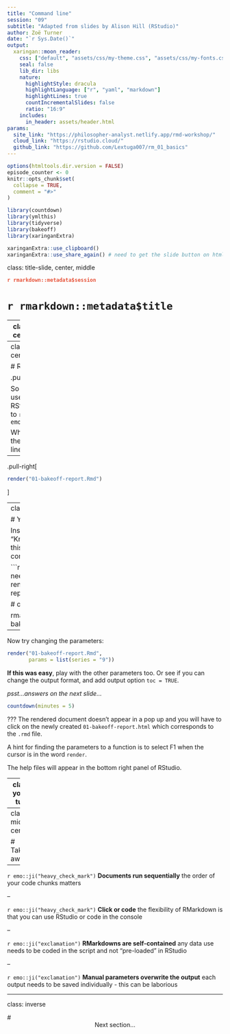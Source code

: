 ```yaml
---
title: "Command line"
session: "09"
subtitle: "Adapted from slides by Alison Hill (RStudio)"
author: Zoë Turner
date: "`r Sys.Date()`"
output:
  xaringan::moon_reader:
    css: ["default", "assets/css/my-theme.css", "assets/css/my-fonts.css"]
    seal: false 
    lib_dir: libs
    nature:
      highlightStyle: dracula
      highlightLanguage: ["r", "yaml", "markdown"]
      highlightLines: true
      countIncrementalSlides: false
      ratio: "16:9"
    includes:
      in_header: assets/header.html  
params:
  site_link: "https://philosopher-analyst.netlify.app/rmd-workshop/"
  cloud_link: "https://rstudio.cloud/"
  github_link: "https://github.com/Lextuga007/rm_01_basics"
---
```


```r
options(htmltools.dir.version = FALSE)
episode_counter <- 0
knitr::opts_chunk$set(
  collapse = TRUE,   
  comment = "#>"
)
```

```r
library(countdown)
library(ymlthis)
library(tidyverse)
library(bakeoff)
library(xaringanExtra)

xaringanExtra::use_clipboard()
xaringanExtra::use_share_again() # need to get the slide button on html view
```

class: title-slide, center, middle

<span class="fa-stack fa-4x">
  <i class="fa fa-circle fa-stack-2x" style="color: #ffffffcc;"></i>
  <strong class="fa-stack-1x" style="color:#e7553c;">`r rmarkdown::metadata$session`</strong>
</span> 

# `r rmarkdown::metadata$title`

---
class: inverse, center, middle

# <center>Command line</center>

<span class="fa-stack fa-4x">
  <i class="fa fa-circle fa-stack-2x" style="color: #fff;"></i>
  <strong class="fa-stack-1x" style="color:#17a2b8;">`r (episode_counter <- episode_counter + 1)` </strong>
</span> 

---
class: middle, center

# Rendering

.pull-left[

So far we've used the RStudio button to `r emo::ji("yarn")`  

What about on the command line?
]



--

.pull-right[
```r
render("01-bakeoff-report.Rmd")
```

]

---
class: your-turn

# Your turn

Instead of using the "Knit" button, try running this code in your R console:

```r
library(rmarkdown) # needs to be loaded first
render("01-bakeoff-report.Rmd")

# or

rmarkdown::render("01-bakeoff-report.Rmd")
```

--

Now try changing the parameters:

```r
render("01-bakeoff-report.Rmd",
       params = list(series = "9"))
```

__If this was easy__, play with the other parameters too. Or see if you can change the output format, and add output option `toc = TRUE`.

_psst...answers on the next slide..._


```r
countdown(minutes = 5)
```

???
The rendered document doesn't appear in a pop up and you will have to click on the newly created `01-bakeoff-report.html` which corresponds to the `.rmd` file. 

A hint for finding the parameters to a function is to select F1 when the cursor is in the word `render`. 

The help files will appear in the bottom right panel of RStudio.

---
class: your-turn

# Example answer

```r
render("01-bakeoff-report.Rmd",
       params = list(series = "9"), 
       output_format = "word_document")
```

---
class: middle, center

# Take-aways

--

`r emo::ji("heavy_check_mark")` **Documents run sequentially** the order of your code chunks matters

--

`r emo::ji("heavy_check_mark")` **Click or code** the flexibility of RMarkdown is that you can use RStudio or code in the console

--

`r emo::ji("exclamation")` **RMarkdowns are self-contained** any data use needs to be coded in the script and not "pre-loaded" in RStudio

--

`r emo::ji("exclamation")` **Manual parameters overwrite the output** each output needs to be saved individually - this can be laborious

---
class: inverse

# <center>Next section...</center>
